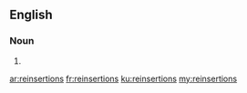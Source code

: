 {{also|réinsertions}}
==English==

===Noun===
{{head|en|noun plural form}}

# {{plural of|reinsertion|lang=en}}

[[ar:reinsertions]]
[[fr:reinsertions]]
[[ku:reinsertions]]
[[my:reinsertions]]